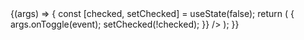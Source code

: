 
<Meta title="Components/CheckboxWithLabel" component={CheckboxWithLabel} />

<Canvas>
  <Story
    name="Default"
    args={{
      id: '123',
      name: 'my-checkbox',
      checked: false,
      disabled: false,
      children: 'Click me',
    }}
  >
    {(args) => {
      const [checked, setChecked] = useState(false);
      return (
        <CheckboxWithLabel
          {...args}
          checked={checked}
          onToggle={(event) => {
            args.onToggle(event);
            setChecked(!checked);
          }}
        />
      );
    }}
  </Story>
</Canvas>

<ArgsTable story="Default" />
